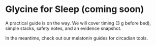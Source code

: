 # Glycine for Sleep (coming soon)

A practical guide is on the way. We will cover timing (3 g before bed), simple stacks, safety notes, and an evidence snapshot.

In the meantime, check out our melatonin guides for circadian tools.

